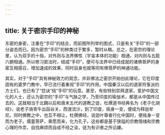 ```yaml
---
---
---
```

title: 关于密宗手印的神秘
---




东密的身密，注重在“手印”的结合，而前图所列举的图式，只是有关“手印”的一部分姿态而已。因为密宗“手印”的种类过于繁多，暂时从略。总之，在密宗的理论里，认为双手的十指，对外则与法界佛性（宇宙本体的功能）相通，对内则与五脏六腑相通。所以修习密法时，结成“手印”，便可与法界中已经成就的诸佛菩萨的身密互相感召，增加速成的效果，同时自身也就等同有佛菩萨的神通功能。

其实，对于“手印”具有神秘效力的观念，并非佛法之密宗开始创此理论，它在印度固有的婆罗门教中，早已流行着重视“手印”的作用。中国秦汉以后的道家符箓派的方士们，也已有了“捻诀”结“手印”的玩意。甚至，有些特别崇拜道家，爱护中国文化的人士，还认为密宗的“手印”与气脉之学，乃至印度的瑜伽术，都是从中国传过去的。这就相当于北魏以后和唐末五代的道教之徒，杜撰道书经典名为《老子化胡经》，说老子骑青牛出函谷关，西渡流沙，到了印度，摇身一变，便成为释迦牟尼。同时佛教之中，也互不相让，杜撰佛经，说迦叶尊者行化中国时，便摇身一变而为老子。儒童菩萨，乘愿而来，化为孔子。这些都是基于狭隘的宗教情绪和宗教心理的作祟，自找麻烦而自成不经之谈，徒为有识者之所讥嫌。
